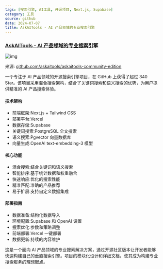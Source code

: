 ```yaml
---
tags: [搜索引擎, AI工具, 开源项目, Next.js, Supabase]
category: 工具
source: github
date: 2024-07-07
title: AskAITools - AI 产品领域的专业搜索引擎
---
```


### [AskAITools - AI 产品领域的专业搜索引擎](https://github.com/askaitools/askaitools-community-edition)

![img](https://img.mengpeng.tech/i/2024/12/08/6755498c2a319.webp)

来源: [github.com/askaitools/askaitools-community-edition](https://github.com/askaitools/askaitools-community-edition)

一个专注于 AI 产品领域的开源搜索引擎项目，在 GitHub 上获得了超过 340 Star。该项目采用混合搜索架构，结合了关键词搜索和语义搜索的优势，为用户提供精准的 AI 产品搜索体验。

#### 技术架构
- 前端框架:Next.js + Tailwind CSS
- 部署平台:Vercel
- 数据存储:Supabase
- 关键词搜索:PostgreSQL 全文搜索
- 语义搜索:Pgvector 向量数据库
- 向量生成:OpenAI text-embedding-3 模型

#### 核心功能
- 混合搜索:结合关键词和语义搜索
- 智能排序:基于统计数据和权重融合
- 快速响应:优化的搜索性能
- 精准匹配:准确的产品推荐
- 易于扩展:支持自定义数据集成

#### 部署指南
- 数据准备:结构化数据导入
- 环境配置:Supabase 和 OpenAI 设置
- 搜索优化:参数和策略调整
- 前端部署:Vercel 一键部署
- 数据更新:持续的内容维护

这是一个面向 AI 产品领域的专业搜索解决方案，通过开源社区版本让开发者能够快速构建自己的垂直搜索引擎。项目的模块化设计和详细文档，使其成为构建专业搜索服务的理想起点。 